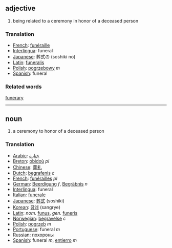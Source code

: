 == adjective ==
# being related to a ceremony in honor of a deceased person

=== Translation ===
*[[French]]: [[funéraille]]
*[[Interlingua]]: funeral
*[[Japanese]]: 葬式の (soshiki no)
*[[Latin]]: [[funeralis]]
*[[Polish]]: [[pogrzebowy]] ''m''
*[[Spanish]]: funeral

=== Related words ===
[[funerary]]
----

== noun ==
# a ceremony to honor of a deceased person

=== Translation ===
*[[Arabic]]: [[جنازة]]
*[[Breton]]: [[obidoù]] ''pl''
*[[Chinese]]: [[葬礼]]
*[[Dutch]]: [[begrafenis]] ''c''
*[[French]]: [[funérailles]] ''pl''
*[[German]]: [[Beerdigung]] ''f'', [[Begräbnis]] ''n''
*[[Interlingua]]: funeral
*[[Italian]]: [[funerale]]
*[[Japanese]]: [[葬式]] (soshiki)
*[[Korean]]: [[장례]] (sangrye)
*[[Latin]]: ''nom.'' [[funus]], ''gen.'' [[funeris]]
*[[Norwegian]]: [[begravelse]] ''c''
*[[Polish]]: [[pogrzeb]] ''m''
*[[Portuguese]]: funeral ''m''
*[[Russian]]: [[похороны]]
*[[Spanish]]: funeral ''m'', [[entierro]] ''m''